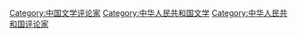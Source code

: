 [[Category:中国文学评论家|Category:中国文学评论家]]
[[Category:中华人民共和国文学|Category:中华人民共和国文学]]
[[Category:中华人民共和国评论家|Category:中华人民共和国评论家]]